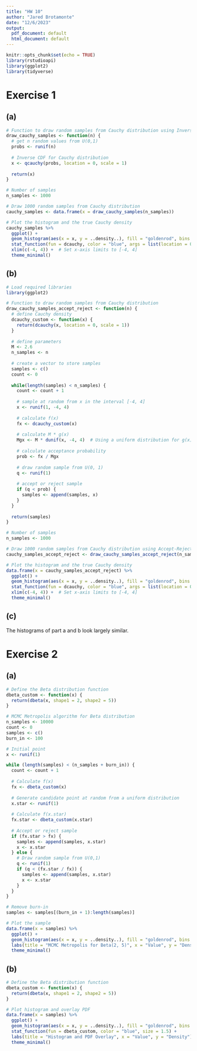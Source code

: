---
title: "HW 10"
author: "Jared Brotamonte"
date: "12/6/2023"
output:
  pdf_document: default
  html_document: default
---

```{r setup, include=FALSE}
knitr::opts_chunk$set(echo = TRUE)
library(rstudioapi)
library(ggplot2)
library(tidyverse)
```

# Exercise 1
## (a)
```{r}
# Function to draw random samples from Cauchy distribution using Inverse CDF
draw_cauchy_samples <- function(n) {
  # get n random values from U(0,1)
  probs <- runif(n)
  
  # Inverse CDF for Cauchy distribution
  x <- qcauchy(probs, location = 0, scale = 1)
  
  return(x)
}

# Number of samples
n_samples <- 1000

# Draw 1000 random samples from Cauchy distribution
cauchy_samples <- data.frame(x = draw_cauchy_samples(n_samples))

# Plot the histogram and the true Cauchy density
cauchy_samples %>% 
  ggplot() +
  geom_histogram(aes(x = x, y = ..density..), fill = "goldenrod", bins = 30) +
  stat_function(fun = dcauchy, color = "blue", args = list(location = 0, scale = 1)) +
  xlim(c(-4, 4)) +  # Set x-axis limits to [-4, 4]
  theme_minimal()
```

## (b)
```{r}
# Load required libraries
library(ggplot2)

# Function to draw random samples from Cauchy distribution
draw_cauchy_samples_accept_reject <- function(n) {
  # define Cauchy density
  dcauchy_custom <- function(x) {
    return(dcauchy(x, location = 0, scale = 1))
  }
  
  # define parameters
  M <- 2.6
  n_samples <- n
  
  # create a vector to store samples
  samples <- c()
  count <- 0
  
  while(length(samples) < n_samples) {
    count <- count + 1
    
    # sample at random from x in the interval [-4, 4]
    x <- runif(1, -4, 4)
    
    # calculate f(x)
    fx <- dcauchy_custom(x)
    
    # calculate M * g(x)
    Mgx <- M * dunif(x, -4, 4)  # Using a uniform distribution for g(x) in the interval [-4, 4]
    
    # calculate acceptance probability
    prob <- fx / Mgx
    
    # draw random sample from U(0, 1)
    q <- runif(1)
    
    # accept or reject sample
    if (q < prob) {
      samples <- append(samples, x)
    }
  }
  
  return(samples)
}

# Number of samples
n_samples <- 1000

# Draw 1000 random samples from Cauchy distribution using Accept-Reject method
cauchy_samples_accept_reject <- draw_cauchy_samples_accept_reject(n_samples)

# Plot the histogram and the true Cauchy density
data.frame(x = cauchy_samples_accept_reject) %>%
  ggplot() +
  geom_histogram(aes(x = x, y = ..density..), fill = "goldenrod", bins = 30) +
  stat_function(fun = dcauchy, color = "blue", args = list(location = 0, scale = 1)) +
  xlim(c(-4, 4)) +  # Set x-axis limits to [-4, 4]
  theme_minimal()
```

## (c)
The histograms of part a and b look largely similar.

# Exercise 2
## (a)
```{r}
# Define the Beta distribution function
dbeta_custom <- function(x) {
  return(dbeta(x, shape1 = 2, shape2 = 5))
}

# MCMC Metropolis algorithm for Beta distribution
n_samples <- 10000
count <- 0
samples <- c()
burn_in <- 100

# Initial point
x <- runif(1)

while (length(samples) < (n_samples + burn_in)) {
  count <- count + 1
  
  # Calculate f(x)
  fx <- dbeta_custom(x)
  
  # Generate candidate point at random from a uniform distribution
  x.star <- runif(1)
  
  # Calculate f(x.star)
  fx.star <- dbeta_custom(x.star)
  
  # Accept or reject sample
  if (fx.star > fx) {
    samples <- append(samples, x.star)
    x <- x.star
  } else {
    # Draw random sample from U(0,1)
    q <- runif(1)
    if (q < (fx.star / fx)) {
      samples <- append(samples, x.star)
      x <- x.star
    }
  }
}

# Remove burn-in
samples <- samples[(burn_in + 1):length(samples)]

# Plot the sample
data.frame(x = samples) %>%
  ggplot() +
  geom_histogram(aes(x = x, y = ..density..), fill = "goldenrod", bins = 30) +
  labs(title = "MCMC Metropolis for Beta(2, 5)", x = "Value", y = "Density") +
  theme_minimal()
```

## (b)
```{r}
# Define the Beta distribution function
dbeta_custom <- function(x) {
  return(dbeta(x, shape1 = 2, shape2 = 5))
}

# Plot histogram and overlay PDF
data.frame(x = samples) %>%
  ggplot() +
  geom_histogram(aes(x = x, y = ..density..), fill = "goldenrod", bins = 30) +
  stat_function(fun = dbeta_custom, color = "blue", size = 1.5) +
  labs(title = "Histogram and PDF Overlay", x = "Value", y = "Density") +
  theme_minimal()
```

